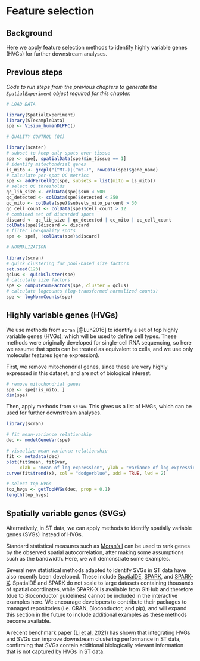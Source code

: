 # Feature selection

## Background

Here we apply feature selection methods to identify highly variable genes (HVGs) for further downstream analyses.


## Previous steps

*Code to run steps from the previous chapters to generate the `SpatialExperiment` object required for this chapter.*

```r
# LOAD DATA

library(SpatialExperiment)
library(STexampleData)
spe <- Visium_humanDLPFC()

# QUALITY CONTROL (QC)

library(scater)
# subset to keep only spots over tissue
spe <- spe[, spatialData(spe)$in_tissue == 1]
# identify mitochondrial genes
is_mito <- grepl("(^MT-)|(^mt-)", rowData(spe)$gene_name)
# calculate per-spot QC metrics
spe <- addPerCellQC(spe, subsets = list(mito = is_mito))
# select QC thresholds
qc_lib_size <- colData(spe)$sum < 500
qc_detected <- colData(spe)$detected < 250
qc_mito <- colData(spe)$subsets_mito_percent > 30
qc_cell_count <- colData(spe)$cell_count > 12
# combined set of discarded spots
discard <- qc_lib_size | qc_detected | qc_mito | qc_cell_count
colData(spe)$discard <- discard
# filter low-quality spots
spe <- spe[, !colData(spe)$discard]

# NORMALIZATION

library(scran)
# quick clustering for pool-based size factors
set.seed(123)
qclus <- quickCluster(spe)
# calculate size factors
spe <- computeSumFactors(spe, cluster = qclus)
# calculate logcounts (log-transformed normalized counts)
spe <- logNormCounts(spe)
```


## Highly variable genes (HVGs)

We use methods from `scran` [@Lun2016] to identify a set of top highly variable genes (HVGs), which will be used to define cell types. These methods were originally developed for single-cell RNA sequencing, so here we assume that spots can be treated as equivalent to cells, and we use only molecular features (gene expression).

First, we remove mitochondrial genes, since these are very highly expressed in this dataset, and are not of biological interest.

```r
# remove mitochondrial genes
spe <- spe[!is_mito, ]
dim(spe)
```


Then, apply methods from `scran`. This gives us a list of HVGs, which can be used for further downstream analyses.

```r
library(scran)

# fit mean-variance relationship
dec <- modelGeneVar(spe)

# visualize mean-variance relationship
fit <- metadata(dec)
plot(fit$mean, fit$var, 
     xlab = "mean of log-expression", ylab = "variance of log-expression")
curve(fit$trend(x), col = "dodgerblue", add = TRUE, lwd = 2)

# select top HVGs
top_hvgs <- getTopHVGs(dec, prop = 0.1)
length(top_hvgs)
```


## Spatially variable genes (SVGs)

Alternatively, in ST data, we can apply methods to identify spatially variable genes (SVGs) instead of HVGs.

Standard statistical measures such as [Moran's I](https://en.wikipedia.org/wiki/Moran%27s_I) can be used to rank genes by the observed spatial autocorrelation, after making some assumptions such as the bandwidth. Here, we will demonstrate some examples.

Several new statistical methods adapted to identify SVGs in ST data have also recently been developed. These include [SpatialDE](https://github.com/Teichlab/SpatialDE), [SPARK](https://xzhoulab.github.io/SPARK/), and [SPARK-X](https://xzhoulab.github.io/SPARK/). SpatialDE and SPARK do not scale to large datasets containing thousands of spatial coordinates, while SPARK-X is available from GitHub and therefore (due to Bioconductor guidelines) cannot be included in the interactive examples here. We encourage developers to contribute their packages to managed repositories (i.e. CRAN, Bioconductor, and pip), and will expand this section in the future to include additional examples as these methods become available.

A recent benchmark paper ([Li et al. 2021](https://www.biorxiv.org/content/10.1101/2021.08.27.457741v1)) has shown that integrating HVGs and SVGs can improve downstream clustering performance in ST data, confirming that SVGs contain additional biologically relevant information that is not captured by HVGs in ST data.

